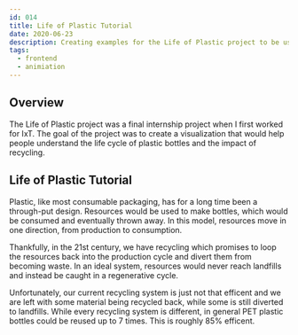 ```yaml
---
id: 014
title: Life of Plastic Tutorial
date: 2020-06-23
description: Creating examples for the Life of Plastic project to be used in the initial tutorial
tags:
  - frontend
  - animiation
---
```



## Overview

The Life of Plastic project was a final internship project when I
first worked for IxT. The goal of the project was to create a
visualization that would help people understand the life cycle of
plastic bottles and the impact of recycling.

## Life of Plastic Tutorial

Plastic, like most consumable packaging, has for a long time been
a through-put design. Resources would be used to make bottles,
which would be consumed and eventually thrown away. In this model,
resources move in one direction, from production to consumption.

<Example1 />

Thankfully, in the 21st century, we have recycling which promises
to loop the resources back into the production cycle and divert
them from becoming waste. In an ideal system, resources would
never reach landfills and instead be caught in a regenerative
cycle.

<Example2 />

Unfortunately, our current recycling system is just not that
efficent and we are left with some material being recycled back,
while some is still diverted to landfills. While every recycling
system is different, in general PET plastic bottles could be
reused up to 7 times. This is roughly 85% efficent.

<Example3 />

